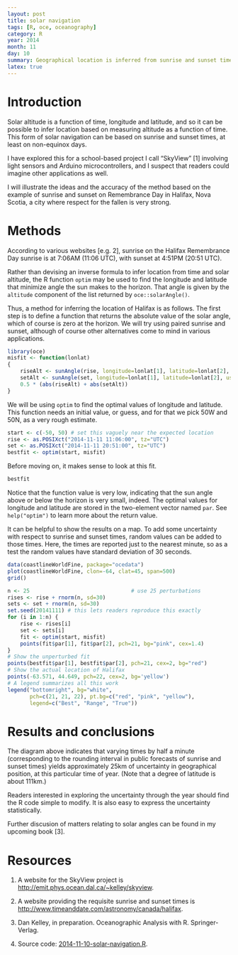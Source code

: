 ```yaml
---
layout: post
title: solar navigation
tags: [R, oce, oceanography]
category: R
year: 2014
month: 11
day: 10
summary: Geographical location is inferred from sunrise and sunset times.
latex: true
---
```


# Introduction

Solar altitude is a function of time, longitude and latitude, and so it can be
possible to infer location based on measuring altitude as a function of time.
This form of solar navigation can be based on sunrise and sunset times, at
least on non-equinox days.

I have explored this for a school-based project I call "SkyView" [1] involving
light sensors and Arduino microcontrollers, and I suspect that readers could
imagine other applications as well.

I will illustrate the ideas and the accuracy of the method based on the example
of sunrise and sunset on Remembrance Day in Halifax, Nova Scotia, a city where
respect for the fallen is very strong.

# Methods

According to various websites [e.g. 2], sunrise on the Halifax Remembrance Day
sunrise is at 7:06AM (11:06 UTC), with sunset at 4:51PM (20:51 UTC).

Rather than devising an inverse formula to infer location from time and solar
altitude, the R function ``optim`` may be used to find the longitude and
latitude that minimize angle the sun makes to the horizon.  That angle is given
by the ``altitude`` component of the list returned by ``oce::solarAngle()``.

Thus, a method for inferring the location of Halifax is as follows.  The first
step is to define a function that returns the absolute value of the solar
angle, which of course is zero at the horizon.  We will try using paired
sunrise and sunset, although of course other alternatives come to mind in
various applications.

```r
library(oce)
misfit <- function(lonlat)
{
    riseAlt <- sunAngle(rise, longitude=lonlat[1], latitude=lonlat[2], useRefraction=TRUE)$altitude
    setAlt <- sunAngle(set, longitude=lonlat[1], latitude=lonlat[2], useRefraction=TRUE)$altitude
    0.5 * (abs(riseAlt) + abs(setAlt))
}
```

We will be using ``optim`` to find the optimal values of longitude and
latitude.  This function needs an initial value, or guess, and for that we pick
50W and 50N, as a very rough estimate.
```r
start <- c(-50, 50) # set this vaguely near the expected location
rise <- as.POSIXct("2014-11-11 11:06:00", tz="UTC")
set <- as.POSIXct("2014-11-11 20:51:00", tz="UTC")
bestfit <- optim(start, misfit)
```
Before moving on, it makes sense to look at this fit.
```r
bestfit
```
Notice that the function value is very low, indicating that the sun angle above
or below the horizon is very small, indeed.  The optimal values for longitude
and latitude are stored in the two-element vector named ``par``. See
``help("optim")`` to learn more about the return value.

It can be helpful to show the results on a map.  To add some uncertainty with
respect to sunrise and sunset times, random values can be added to those times.
Here, the times are reported just to the nearest minute, so as a test the
random values have standard deviation of 30 seconds.

```r
data(coastlineWorldFine, package="ocedata")
plot(coastlineWorldFine, clon=-64, clat=45, span=500)
grid()

n <- 25                                # use 25 perturbations
rises <- rise + rnorm(n, sd=30)
sets <- set + rnorm(n, sd=30)
set.seed(20141111) # this lets readers reproduce this exactly
for (i in 1:n) {
    rise <- rises[i]
    set <- sets[i]
    fit <- optim(start, misfit)
    points(fit$par[1], fit$par[2], pch=21, bg="pink", cex=1.4)
}
# Show the unperturbed fit
points(bestfit$par[1], bestfit$par[2], pch=21, cex=2, bg="red")
# Show the actual location of Halifax
points(-63.571, 44.649, pch=22, cex=2, bg='yellow')
# A legend summarizes all this work
legend("bottomright", bg="white", 
       pch=c(21, 21, 22), pt.bg=c("red", "pink", "yellow"),
       legend=c("Best", "Range", "True"))
```

# Results and conclusions

The diagram above indicates that varying times by half a minute (corresponding
to the rounding interval in public forecasts of sunrise and sunset times)
yields approximately 25km of uncertainty in geographical position, at this
particular time of year.  (Note that a degree of latitude is about 111km.)

Readers interested in exploring the uncertainty through the year should find
the R code simple to modify.  It is also easy to express the uncertainty
statistically.

Further discusion of matters relating to solar angles can be found in my
upcoming book [3].


# Resources

1. A website for the SkyView project is
[http://emit.phys.ocean.dal.ca/~kelley/skyview](http://emit.phys.ocean.dal.ca/~kelley/skyview/).
   
2. A website providing the requisite sunrise and sunset times is
[http://www.timeanddate.com/astronomy/canada/halifax](http://www.timeanddate.com/astronomy/canada/halifax).

3. Dan Kelley, in preparation.  Oceanographic Analysis with R. Springer-Verlag.

4. Source code: [2014-11-10-solar-navigation.R]({{ site.url }}/assets/2014-11-10-solar-navigation.R).

